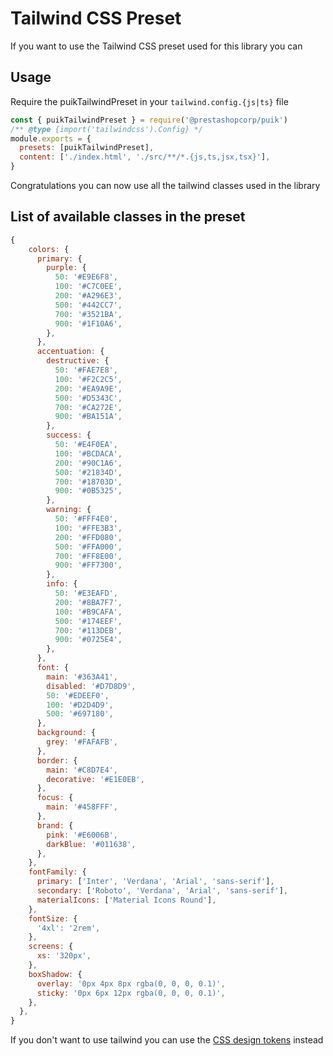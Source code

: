 
<Meta title="Docs/Tailwind CSS Preset" />

# Tailwind CSS Preset

If you want to use the Tailwind CSS preset used for this library you can

## Usage

Require the puikTailwindPreset in your `tailwind.config.{js|ts}` file

```js
const { puikTailwindPreset } = require('@prestashopcorp/puik')
/** @type {import('tailwindcss').Config} */
module.exports = {
  presets: [puikTailwindPreset],
  content: ['./index.html', './src/**/*.{js,ts,jsx,tsx}'],
}
```

Congratulations you can now use all the tailwind classes used in the library

## List of available classes in the preset

```js
{
    colors: {
      primary: {
        purple: {
          50: '#E9E6F8',
          100: '#C7C0EE',
          200: '#A296E3',
          500: '#442CC7',
          700: '#3521BA',
          900: '#1F10A6',
        },
      },
      accentuation: {
        destructive: {
          50: '#FAE7E8',
          100: '#F2C2C5',
          200: '#EA9A9E',
          500: '#D5343C',
          700: '#CA272E',
          900: '#BA151A',
        },
        success: {
          50: '#E4F0EA',
          100: '#BCDACA',
          200: '#90C1A6',
          500: '#21834D',
          700: '#18703D',
          900: '#0B5325',
        },
        warning: {
          50: '#FFF4E0',
          100: '#FFE3B3',
          200: '#FFD080',
          500: '#FFA000',
          700: '#FF8E00',
          900: '#FF7300',
        },
        info: {
          50: '#E3EAFD',
          200: '#8BA7F7',
          100: '#B9CAFA',
          500: '#174EEF',
          700: '#113DEB',
          900: '#0725E4',
        },
      },
      font: {
        main: '#363A41',
        disabled: '#D7D8D9',
        50: '#EDEEF0',
        100: '#D2D4D9',
        500: '#697180',
      },
      background: {
        grey: '#FAFAFB',
      },
      border: {
        main: '#C8D7E4',
        decorative: '#E1E0EB',
      },
      focus: {
        main: '#458FFF',
      },
      brand: {
        pink: '#E6006B',
        darkBlue: '#011638',
      },
    },
    fontFamily: {
      primary: ['Inter', 'Verdana', 'Arial', 'sans-serif'],
      secondary: ['Roboto', 'Verdana', 'Arial', 'sans-serif'],
      materialIcons: ['Material Icons Round'],
    },
    fontSize: {
      '4xl': '2rem',
    },
    screens: {
      xs: '320px',
    },
    boxShadow: {
      overlay: '0px 4px 8px rgba(0, 0, 0, 0.1)',
      sticky: '0px 6px 12px rgba(0, 0, 0, 0.1)',
    },
  },
}
```

If you don't want to use tailwind you can use the [CSS design tokens](?path=/docs/docs-css-components--page#design-tokens) instead
